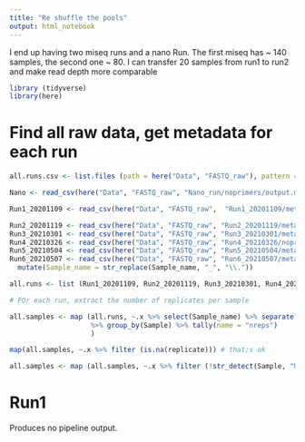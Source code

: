 ```yaml
---
title: "Re shuffle the pools"
output: html_notebook
---
```


I end up having two miseq runs and a nano Run. The first miseq has ~ 140 samples, the second one ~ 80. I can transfer 20 samples from run1 to run2 and make read depth more comparable

```r
library (tidyverse)
library(here)
```

# Find all raw data, get metadata for each run

```r
all.runs.csv <- list.files (path = here("Data", "FASTQ_raw"), pattern = "metadata*", recursive = T  )

Nano <- read_csv(here("Data", "FASTQ_raw", "Nano_run/noprimers/output.metadata.csv" ))

Run1_20201109 <- read_csv(here("Data", "FASTQ_raw",  "Run1_20201109/metadata_2020-11-03.csv"   ))

Run2_20201119 <- read_csv(here("Data", "FASTQ_raw", "Run2_20201119/metadata.csv"  ))
Run3_20210301 <- read_csv(here("Data", "FASTQ_raw", "Run3_20210301/metadata.csv"  ))
Run4_20210326 <- read_csv(here("Data", "FASTQ_raw", "Run4_20210326/noprimers/output.metadata.csv"  ))
Run5_20210504 <- read_csv(here("Data", "FASTQ_raw", "Run5_20210504/metadata_20210504.csv"  ))
Run6_20210507 <- read_csv(here("Data", "FASTQ_raw", "Run6_20210507/metadata_2021-05-07.csv"  )) %>% 
  mutate(Sample_name = str_replace(Sample_name, "_", "\\."))

all.runs <- list (Run1_20201109, Run2_20201119, Run3_20210301, Run4_20210326, Run5_20210504, Run6_20210507, Nano )

# FOr each run, extract the number of replicates per sample

all.samples <- map (all.runs, ~.x %>% select(Sample_name) %>% separate (Sample_name, into = c("Sample", "replicate"))
                    %>% group_by(Sample) %>% tally(name = "nreps")
                    )

map(all.samples, ~.x %>% filter (is.na(replicate))) # that;s ok

all.samples <- map (all.samples, ~.x %>% filter (!str_detect(Sample, "Undetermined"))                    )
```
# Run1
Produces no pipeline output.

